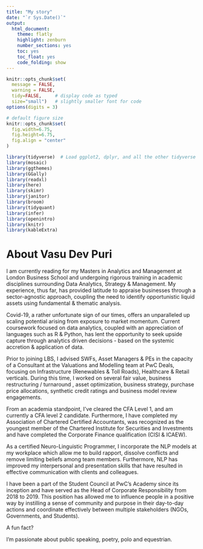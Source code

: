 ```yaml
---
title: "My story"
date: "`r Sys.Date()`"
output:
  html_document:
    theme: flatly
    highlight: zenburn
    number_sections: yes
    toc: yes
    toc_float: yes
    code_folding: show
---
```



```r
knitr::opts_chunk$set(
  message = FALSE, 
  warning = FALSE, 
  tidy=FALSE,     # display code as typed
  size="small")   # slightly smaller font for code
options(digits = 3)

# default figure size
knitr::opts_chunk$set(
  fig.width=6.75, 
  fig.height=6.75,
  fig.align = "center"
)
```


```r
library(tidyverse)  # Load ggplot2, dplyr, and all the other tidyverse packages
library(mosaic)
library(ggthemes)
library(GGally)
library(readxl)
library(here)
library(skimr)
library(janitor)
library(broom)
library(tidyquant)
library(infer)
library(openintro)
library(knitr)
library(kableExtra)
```


# About Vasu Dev Puri

I am currently reading for my Masters in Analytics and Management at London Business School and undergoing rigorous training in academic disciplines surrounding Data Analytics, Strategy & Management. My experience, thus far, has provided latitude to appraise businesses through a sector-agnostic approach, coupling the need to identify opportunistic liquid assets using fundamental & thematic analysis.
 
Covid-19, a rather unfortunate sign of our times, offers an unparalleled up scaling potential arising from exposure to market momentum. Current coursework focused on data analytics, coupled with an appreciation of languages such as R & Python, has lent the opportunity to seek upside capture through analytics driven decisions - based on the systemic accretion & application of data.

Prior to joining LBS, I advised SWFs, Asset Managers & PEs in the capacity of a Consultant at the Valuations and Modelling team at PwC Deals, focusing on Infrastructure (Renewables & Toll Roads), Healthcare & Retail verticals. During this time, I worked on several fair value, business restructuring / turnaround , asset optimization, business strategy, purchase price allocations, synthetic credit ratings and business model review engagements.

From an academia standpoint, I’ve cleared the CFA Level 1, and am currently a CFA level 2 candidate. Furthermore, I have completed my Association of Chartered Certified Accountants, was recognized as the youngest member of the Chartered Institute for Securities and Investments and have completed the Corporate Finance qualification (CISI & ICAEW).

As a certified Neuro-Linguistic Programmer, I incorporate the NLP models at my workplace which allow me to build rapport, dissolve conflicts and remove limiting beliefs among team members. Furthermore, NLP has improved my interpersonal and presentation skills that have resulted in effective communication with clients and colleagues.

I have been a part of the Student Council at PwC's Academy since its inception and have served as the Head of Corporate Responsibility from 2018 to 2019. This position has allowed me to influence people in a positive way by instilling a sense of community and purpose in their day-to-day actions and coordinate effectively between multiple stakeholders (NGOs, Governments, and Students). 

A fun fact?

I'm passionate about public speaking, poetry, polo and equestrian. 




